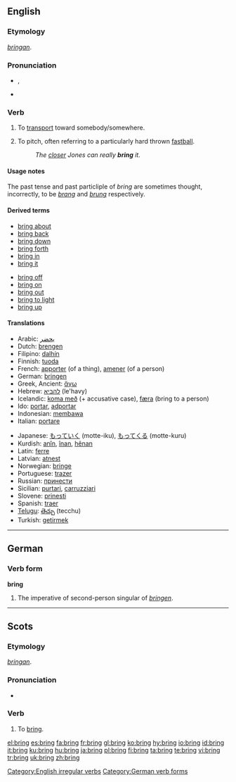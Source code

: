 ==English==

{{rank|c.|strong|dead|399|bring|returned|seems|soul}}

===Etymology===
{{OE.}} ''[[bringan]]''.

===Pronunciation===
*{{IPA|/ˈbɹɪŋ/}}, {{SAMPA|/"brIN/}}
*{{audio|en-us-bring.ogg|Audio (US)}}
*:{{rhymes|ɪŋ}}

===Verb===
{{en-verb|brings|bringing|brought|[[brought]]<nowiki> or</nowiki> [[broughten]]}}

# {{transitive}} To [[transport]] toward somebody/somewhere.
# {{baseball}} To pitch, often referring to a particularly hard thrown [[fastball]].
#: ''The [[closer]] Jones can really '''bring''' it.''

====Usage notes====
The past tense and past particliple of ''bring'' are sometimes thought, incorrectly, to be ''[[brang]]'' and ''[[brung]]'' respectively.

====Derived terms====
{{rel-top|terms derived from "bring"}}
*[[bring about]]
*[[bring back]]
*[[bring down]]
*[[bring forth]]
*[[bring in]]
*[[bring it]]
{{rel-mid}}
*[[bring off]]
*[[bring on]]
*[[bring out]]
*[[bring to light]]
*[[bring up]]
{{rel-bottom}}

====Translations====
{{trans-top|to bring}}
*Arabic: [[يحضر]]
*Dutch: [[brengen]]
*Filipino: [[dalhín]]
*Finnish: [[tuoda]]
*French: [[apporter]] (of a thing), [[amener]] (of a person)
*German: [[bringen]]
*Greek, Ancient: [[ἄγω]]
*Hebrew: [[להביא]] (le'havy)
*Icelandic: [[koma með]] (+ accusative case), [[færa]] (bring to a person)
*Ido: [[portar]], [[adportar]]
*Indonesian: [[bawa|membawa]]
*Italian: [[portare]]
{{trans-mid}}
*Japanese: [[もっていく]] (motte-iku), [[もってくる]] (motte-kuru)
*Kurdish: [[anîn]], [[înan]], [[hênan]]
*Latin: [[ferre]]
*Latvian: [[atnest]]
*Norwegian: [[bringe]]
*Portuguese: [[trazer]]
*Russian: [[принести]]
*Sicilian: [[purtari]], [[carruzziari]]
*Slovene: [[prinesti]]
*Spanish: [[traer]]
*[[Telugu]]: [[తెచ్చు]] (tecchu)
*Turkish: [[getirmek]]
{{trans-bottom}}

[[Category:English irregular verbs]]

----

==German==

===Verb form===
'''bring'''

# The imperative of second-person singular of ''[[bringen]]''.

[[Category:German verb forms]]

----

==Scots==

===Etymology===
{{OE.|sco}} ''[[bringan]]''.

===Pronunciation===
*{{IPA|/brɪŋ/}}

===Verb===
{{sco-verb|brings|bringin|brocht}}

# To [[#English|bring]].

[[el:bring]]
[[es:bring]]
[[fa:bring]]
[[fr:bring]]
[[gl:bring]]
[[ko:bring]]
[[hy:bring]]
[[io:bring]]
[[id:bring]]
[[it:bring]]
[[ku:bring]]
[[hu:bring]]
[[ja:bring]]
[[pl:bring]]
[[fi:bring]]
[[ta:bring]]
[[te:bring]]
[[vi:bring]]
[[tr:bring]]
[[uk:bring]]
[[zh:bring]]